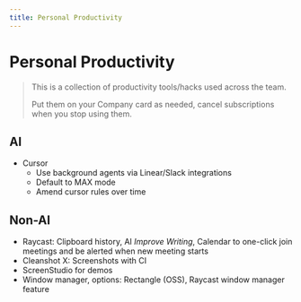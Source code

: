 ```yaml
---
title: Personal Productivity
---
```


# Personal Productivity

> This is a collection of productivity tools/hacks used across the team.
>
> Put them on your Company card as needed, cancel subscriptions when you stop using them.

## AI

- Cursor
  - Use background agents via Linear/Slack integrations
  - Default to MAX mode
  - Amend cursor rules over time

## Non-AI

- Raycast: Clipboard history, AI _Improve Writing_, Calendar to one-click join meetings and be alerted when new meeting starts
- Cleanshot X: Screenshots with CI
- ScreenStudio for demos
- Window manager, options: Rectangle (OSS), Raycast window manager feature
